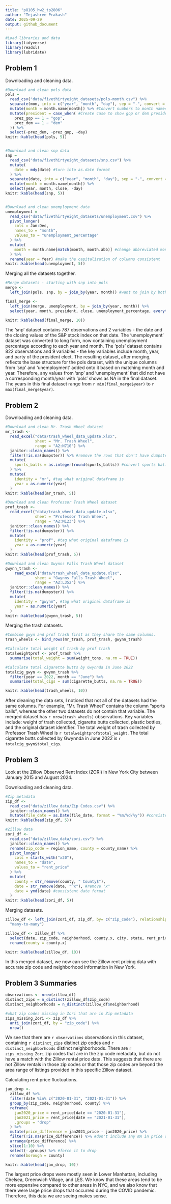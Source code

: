 ```yaml
---
title: "p8105_hw2_tp2806"
author: "Tejashree Prakash"
date: 2025-09-29
output: github_document
---
```


```r
#Load libraries and data
library(tidyverse)
library(readxl)
library(lubridate)
```

## Problem 1 


Downloading and cleaning data. 
```r
#Download and clean pols data
pols =
  read_csv("data/fivethirtyeight_datasets/pols-month.csv") %>%
  separate(mon, into = c("year", "month", "day"), sep = "-", convert = TRUE) %>%
  mutate(month = month.name[month]) %>% #Convert numbers to month names 
  mutate(president = case_when( #Create case to show gop or dem president 
    prez_gop == 1 ~ "gop",
    prez_dem == 1 ~ "dem"
  )) %>%
  select(-prez_dem, -prez_gop, -day)
knitr::kable(head(pols, 5))


#Download and clean snp data 
snp = 
  read_csv("data/fivethirtyeight_datasets/snp.csv") %>%
  mutate(
    date = mdy(date) #turn into as.date format 
  ) %>%
  separate(date, into = c("year", "month", "day"), sep = "-", convert = TRUE) %>%
  mutate(month = month.name[month]) %>%
  select(year, month, close, -day)
knitr::kable(head(snp, 5))


#Download and clean unemployment data
unemployment = 
  read_csv("data/fivethirtyeight_datasets/unemployment.csv") %>%
  pivot_longer(
    cols = Jan:Dec,
    names_to = "month",
    values_to = "unemployment_percentage"
  ) %>% 
  mutate(
    month = month.name[match(month, month.abb)] #change abbreviated month names to full month names
  ) %>%
  rename(year = Year) #make the capitalization of columns consistent 
knitr::kable(head(unemployment, 5))

```


Merging all the datasets together. 

```r
#Merge datasets - starting with snp into pols 
merge <- 
  left_join(pols, snp, by = join_by(year, month)) #want to join by both year and month

final_merge <- 
  left_join(merge, unemployment, by = join_by(year, month)) %>%
  select(year, month, president, close, unemployment_percentage, everything())

knitr::kable(head(final_merge, 10))
```

The 'snp' dataset contains 787 observations and 2 variables - the date and the closing values of the S&P stock index on that date. The 'unemployment' dataset was converted to long form, now containing unemployment percentage according to each year and month. The 'pols' dataset contains 822 observations and 9 variables - the key variables include month, year, and party of the president elect. The resulting dataset, after merging, reflects the base structure for the pols dataset, with the unique columns from 'snp' and 'unemployment' added onto it based on matching month and year. Therefore, any values from 'snp' and 'unemployment' that did not have a corresponding month/year with 'pols' shows as NA in the final dataset. The years in this final dataset range from `r min(final_merge$year)` to `r max(final_merge$year)`.  



## Problem 2


Downloading and cleaning data. 

```r
#Download and clean Mr. Trash Wheel dataset
mr_trash <- 
  read_excel("data/trash_wheel_data_update.xlsx", 
             sheet = "Mr. Trash Wheel",
             range = "A2:N710") %>%
  janitor::clean_names() %>%
  filter(!is.na(dumpster)) %>% #remove the rows that don't have dumpster info
  mutate(
    sports_balls = as.integer(round(sports_balls)) #convert sports balls column 
  ) %>%
  mutate(
    identity = "mr", #tag what original dataframe is
    year = as.numeric(year)
  )
knitr::kable(head(mr_trash, 5))

#Download and clean Professor Trash Wheel dataset
prof_trash <- 
  read_excel("data/trash_wheel_data_update.xlsx", 
             sheet = "Professor Trash Wheel",
             range = "A2:M123") %>%
  janitor::clean_names() %>%
  filter(!is.na(dumpster)) %>%
  mutate(
    identity = "prof", #tag what original dataframe is
    year = as.numeric(year)
  )
knitr::kable(head(prof_trash, 5))

#Download and clean Gwynns Falls Trash Wheel dataset
gwynn_trash <- 
    read_excel("data/trash_wheel_data_update.xlsx", 
             sheet = "Gwynns Falls Trash Wheel",
             range = "A2:L352") %>%
  janitor::clean_names() %>%
  filter(!is.na(dumpster)) %>%
  mutate(
    identity = "gwynn", #tag what original dataframe is
    year = as.numeric(year)
  )
knitr::kable(head(gwynn_trash, 5))
```


Merging the trash datasets. 

```r
#Combine gwyn and prof trash first as they share the same columns. 
trash_wheels <- bind_rows(mr_trash, prof_trash, gwynn_trash)

#Calculate total weight of trash by prof trash
totalweightprof <- prof_trash %>%
  summarise(total_weight = sum(weight_tons, na.rm = TRUE))

#Calculate total cigarette butts by Gwynnda in June 2022
totalcig_gwyn <- gwynn_trash %>%
  filter(year == 2022, month == "June") %>%
  summarise(total_cigs = sum(cigarette_butts, na.rm = TRUE))

knitr::kable(head(trash_wheels, 10))
```

After cleaning the data sets, I noticed that not all of the datasets had the same columns. For example, "Mr. Trash Wheel" contains the column "sports balls", whereas the other two datasets do not contain that variable. The merged dataset has `r nrow(trash_wheels)` observations. Key variables include: weight of trash collected, cigarette butts collected, plastic bottles, and the original dataset identifier. The total weight of trash collected by Professor Trash Wheel is `r totalweightprof$total_weight`. The total cigarette butts collected by Gwynnda in June 2022 is `r totalcig_gwyn$total_cigs`.



## Problem 3

Look at the Zillow Observed Rent Index (ZORI) in New York City between January 2015 and August 2024.


Downloading and cleaning data. 

```r
#Zip metadata
zip_df <- 
  read_csv("data/zillow_data/Zip Codes.csv") %>%
  janitor::clean_names() %>%
  mutate(file_date = as.Date(file_date, format = "%m/%d/%y")) #consistent date format
knitr::kable(head(zip_df, 5))

#Zillow data
zori_df <- 
  read_csv("data/zillow_data/zori.csv") %>%
  janitor::clean_names() %>%
  rename(zip_code = region_name, county = county_name) %>%
  pivot_longer(
    cols = starts_with("x20"),
    names_to = "date",
    values_to = "rent_price"
  ) %>%
  mutate(
    county = str_remove(county, " County$"),
    date = str_remove(date, "^x"), #remove "x"
    date = ymd(date) #consistent date format
  )
knitr::kable(head(zori_df, 5))  

```


Merging datasets. 

```r
zillow_df <- left_join(zori_df, zip_df, by= c("zip_code"), relationship =
  "many-to-many")

zillow_df <- zillow_df %>%
  select(date, zip_code, neighborhood, county.x, city, state, rent_price) %>%
  rename(county = county.x)

knitr::kable(head(zillow_df, 10))
```

In this merged dataset, we now can see the Zillow rent pricing data with accurate zip code and neighborhood information in New York. 


## Problem 3 Summaries

```r
observations <- nrow(zillow_df)
distinct_zips = n_distinct(zillow_df$zip_code)
distinct_neighborhoods = n_distinct(zillow_df$neighborhood)

#what zip codes missing in Zori that are in Zip metadata
zips_missing_Zori <- zip_df %>%
  anti_join(zori_df, by = "zip_code") %>%
  nrow()
```

We see that there are `r observations` observations in this dataset, containing `r distinct_zips` distinct zip codes and `r distinct_neighborhoods` distinct neighborhoods. There are `r zips_missing_Zori` zip codes that are in the zip code metadata, but do not have a match with the Zillow rental price data. This suggests that there are not Zillow rentals in those zip codes or that those zip codes are beyond the area range of listings provided in this specific Zillow dataset. 


Calculating rent price fluctuations. 
```r
jan_drop <- 
  zillow_df %>%
  filter(date %in% c("2020-01-31", "2021-01-31")) %>%
  group_by(zip_code, neighborhood, county) %>%
  reframe(
    jan2020_price = rent_price[date == "2020-01-31"],
    jan2021_price = rent_price[date == "2021-01-31"],
    .groups = "drop"
  ) %>%
  mutate(price_difference = jan2021_price - jan2020_price) %>%
  filter(!is.na(price_difference)) %>% #don't include any NA in price difference 
  arrange(price_difference) %>%
  slice(1:10) %>%
  select(-.groups) %>% #force it to drop 
  rename(borough = county)

knitr::kable(head(jan_drop, 10))
```

The largest price drops were mostly seen in Lower Manhattan, including Chelsea, Greenwich Village, and LES. We know that these areas tend to be more expensive compared to other areas in NYC, and we also know that there were large price drops that occurred during the COVID pandemic. Therefore, this data we are seeing makes sense.
